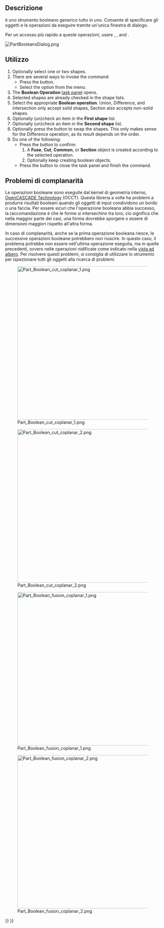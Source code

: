 <languages/>

{{Docnav/it
|[[Part_CompoundFilter/it|Filtra composto]]
|[[Part_Cut/it|Taglio]]
|[[Part_Workbench/it|Part]]
|IconL=Part_CompoundFilter.svg
|IconR=Part_Cut.svg
|IconC=Workbench_Part.svg
}}

{{GuiCommand/it
|Name=Part Boolean
|Name/it=Part Operazione booleana
|MenuLocation=Parte → Operazioni booleane → Operazione booleana...
|Workbenches=[[Part_Workbench/it|Part]]
|SeeAlso=[[Part_Cut/it|Part Taglio]], [[Part_Fuse/it|Part Unione]], [[Part_Common/it|Part Intersezione]], [[Part_Section|Part Seziona]]
}}

<span id="Description"></span>
==Descrizione==

<div class="mw-translate-fuzzy">
{{Button|[[File:Part_Boolean.svg|16px]] [[Part_Boolean/it|Part Operazione booleana]]}} è uno strumento booleano generico tutto in uno. Consente di specificare gli oggetti e le operazioni da eseguire tramite un'unica finestra di dialogo.
</div>

<div class="mw-translate-fuzzy">
Per un accesso più rapido a queste operazioni, usare {{Button|[[File:Part_Cut.svg|16px]] [[Part_Cut/it|Part Taglio]]}}, {{Button|[[File:Part_Fuse.svg|16px]] [[Part_Fuse/it|Part Unione]]}}, {{Button|[[File:Part_Common.svg|16px]] [[Part_Common/it|Part Intersezione]]}} and {{Button|[[File:Part_Section.svg|16px]] [[Part_Section/it|Part Seziona]]}}.
</div>

[[File:PartBooleansDialog.png]]
{{Caption|Il pannello delle azioni per l'Operazione Booleana}}

<span id="Usage"></span>
==Utilizzo==

# Optionally select one or two shapes.
# There are several ways to invoke the command:
#* Press the {{Button|[[Image:Part_Boolean.svg|16px|link=]] [[Part_Boolean|Boolean...]]}} button.
#* Select the {{MenuCommand|Part → Boolean → [[Image:Part_Boolean.svg|16px]] Boolean...}} option from the menu.
# The '''Boolean Operation''' [[Task_panel|task panel]] opens.
# Selected shapes are already checked in the shape lists.
# Select the appropriate '''Boolean operation'''. Union, Difference, and intersection only accept solid shapes, Section also accepts non-solid shapes.
# Optionally (un)check an item in the '''First shape''' list.
# Optionally (un)check an item in the '''Second shape''' list.
# Optionally press the {{Button|Swap selection}} button to swap the shapes. This only makes sense for the Difference operation, as its result depends on the order.
# Do one of the following:
#* Press the {{Button|Apply}} button to confirm:
#*# A '''Fuse''', '''Cut''', '''Common''', or '''Section''' object is created according to the selected operation.
#*# Optionally keep creating boolean objects.
#* Press the {{Button|Close}} button to close the task panel and finish the command.

<span id="Coplanar_problems"></span>
== Problemi di complanarità ==

Le operazioni booleane sono eseguite dal kernel di geometria interno, [[OpenCASCADE/it|OpenCASCADE Technology]] (OCCT). Questa libreria a volte ha problemi a produrre risultati booleani quando gli oggetti di input condividono un bordo o una faccia. Per essere sicuri che l'operazione booleana abbia successo, la raccomandazione è che le forme si intersechino tra loro; ciò significa che nella maggior parte dei casi, una forma dovrebbe sporgere o essere di dimensioni maggiori rispetto all'altra forma.

In caso di complanarità, anche se la prima operazione booleana riesce, le successive operazioni booleane potrebbero non riuscire. In questo caso, il problema potrebbe non essere nell'ultima operazione eseguita, ma in quelle precedenti, ovvero nelle operazioni nidificate come indicato nella [[Tree_view/it|vista ad albero]]. Per risolvere questi problemi, si consiglia di utilizzare lo strumento {{Button|[[File:Part_CheckGeometry.svg|16px]] [[Part_CheckGeometry/it|Controlla la geometria]]}} per ispezionare tutti gli oggetti alla ricerca di problemi.

[[File:Part_Boolean_cut_coplanar_1.png|500px]]

[[File:Part_Boolean_cut_coplanar_2.png|500px]]

{{Caption|A sinistra: forme che condividono una faccia, un taglio booleano può produrre risultati errati. A destra: forme che si intersecano chiaramente tra loro, il taglio booleano avrà successo nella maggior parte dei casi.}}

[[File:Part_Boolean_fusion_coplanar_1.png|500px]]

[[File:Part_Boolean_fusion_coplanar_2.png|500px]]

{{Caption|A sinistra: forme che condividono una faccia, un'unione booleana può produrre risultati errati. A destra: forme che si intersecano chiaramente tra loro, l'unione booleana avrà successo nella maggior parte dei casi.}}


{{Docnav/it
|[[Part_CompoundFilter/it|Filtra composto]]
|[[Part_Cut/it|Taglio]]
|[[Part_Workbench/it|Part]]
|IconL=Part_CompoundFilter.svg
|IconR=Part_Cut.svg
|IconC=Workbench_Part.svg
}}

{{Part_Tools_navi{{#translation:}}}}
{{Userdocnavi{{#translation:}}}}